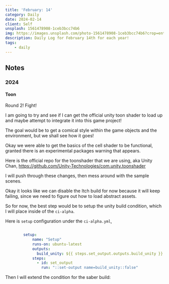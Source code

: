 ```yaml
---
title: 'February: 14'
category: Daily
date: 2024-02-14
client: Self
unsplash: 1561478908-1ceb3bcc74b6
img: https://images.unsplash.com/photo-1561478908-1ceb3bcc74b6?crop=entropy&cs=srgb&fm=jpg&ixid=MnwzNjM5Nzd8MHwxfHJhbmRvbXx8fHx8fHx8fDE2ODE3NDg2ODY&ixlib=rb-4.0.3&q=85
description: Daily Log for February 14th for each year!
tags:
    - daily
---
```


## Notes

### 2024

#### Toon

Round 2! Fight!

I am going to try and see if I can get the official unity toon shader to load up and maybe attempt to integrate it into this game project!

The goal would be to get a comical style within the game objects and the environment, but we shall see how it goes!

Okay we were able to get the basics of the cell shader to be functional, granted there is an experimental packages warning that appears.

Here is the official repo for the toonshader that we are using, aka Unity Chan, https://github.com/Unity-Technologies/com.unity.toonshader

I will push through these changes, then mess around with the sample scenes.

Okay it looks like we can disable the Itch build for now because it will keep failing, since we need to figure out how to load abstract assets.

So for now, the best step would be to setup the unity build condition, which I will place inside of the `ci-alpha`.

Here is `setup` configuration under the `ci-alpha.yml`,

```yaml

        setup:
            name: "Setup"
            runs-on: ubuntu-latest
            outputs:
              build_unity: ${{ steps.set_output.outputs.build_unity }}
            steps:
              - id: set_output
                run: "::set-output name=build_unity::false"

```

Then I will extend the condition for the saber build:


